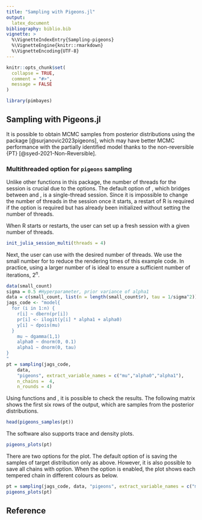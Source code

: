 ```yaml
---
title: "Sampling with Pigeons.jl"
output: 
  latex_document
bibliography: biblio.bib  
vignette: >
  %\VignetteIndexEntry{Sampling-pigeons}
  %\VignetteEngine{knitr::rmarkdown}
  %\VignetteEncoding{UTF-8}
---
```


```r
knitr::opts_chunk$set(
  collapse = TRUE,
  comment = "#>",
  message = FALSE
)
```

```r
library(pimbayes)
```

## Sampling with Pigeons.jl

It is possible to obtain MCMC samples from posterior distributions using the \texttt{julia} package \texttt{Pigeons.jl} [@surjanovic2023pigeons], which may have better MCMC performance with the partially identified model thanks to the non-reversible {PT} [@syed-2021-Non-Reversible].

### Multithreaded option for `pigeons` sampling

Unlike other functions in this \texttt{pimbayes} package, the number of threads for the \texttt{julia} session is crucial due to the \texttt{multithreaded} options. The default option of \texttt{JuliaCall} \citep{JuliaCall}, which bridges between \texttt{julia} and \texttt{R}, is a single-thread session. Since it is impossible to change the number of threads in the \texttt{julia} session once it starts, a restart of R is required if the \texttt{multithreaded} option is required but has already been initialized without setting the number of threads. 

When R starts or restarts, the user can set up a fresh \texttt{julia} session with a given number of threads. 

```r
init_julia_session_multi(threads = 4)
```

Next, the user can use \texttt{sampling()} with the desired number of threads. We use the small number for \texttt{ n\_rounds} to reduce the rendering times of this example code. In practice, using a larger number of \texttt{n\_rounds} is ideal to ensure a sufficient number of iterations, $2^n$.

```r
data(small_count)
sigma = 0.5 #Hyperparameter, prior variance of alpha1
data = c(small_count, list(n = length(small_count$r), tau = 1/sigma^2))
jags_code <- "model{
  for (i in 1:n) {
    r[i] ~ dbern(pr[i])
    pr[i] <- ilogit(y[i] * alpha1 + alpha0)
    y[i] ~ dpois(mu)
  }
    mu ~ dgamma(1,1)
    alpha0 ~ dnorm(0, 0.1)
    alpha1 ~ dnorm(0, tau)
}
"
pt = sampling(jags_code, 
    data, 
    "pigeons", extract_variable_names = c("mu","alpha0","alpha1"), 
    n_chains =  4,
    n_rounds = 4)   
```


Using functions \texttt{pigeons\_samples} and \texttt{pigeons\_plots}, it is possible to check the results. The following matrix shows the first six rows of the output, which are samples from the posterior distributions. 

```r
head(pigeons_samples(pt))
```

The software also supports trace and density plots.

```r
pigeons_plots(pt)
```


There are two options for the plot. The default option of \texttt{Pigeons.jl} is saving the samples of target distribution only as above. However, it is also possible to save all chains with \texttt{extended\_traces} option. When the option is enabled, the plot shows each tempered chain in different colours as below.

```r
pt = sampling(jags_code, data, "pigeons", extract_variable_names = c("mu","alpha0","alpha1"), n_chains =  4, n_rounds = 4, extended_traces = T)
pigeons_plots(pt)
```

## Reference


